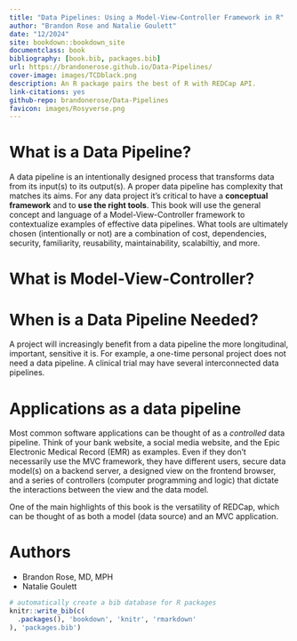 ```yaml
---
title: "Data Pipelines: Using a Model-View-Controller Framework in R"
author: "Brandon Rose and Natalie Goulett"
date: "12/2024"
site: bookdown::bookdown_site
documentclass: book
bibliography: [book.bib, packages.bib]
url: https://brandonerose.github.io/Data-Pipelines/
cover-image: images/TCDblack.png
description: An R package pairs the best of R with REDCap API.
link-citations: yes
github-repo: brandonerose/Data-Pipelines
favicon: images/Rosyverse.png
---
```


# What is a Data Pipeline?

A data pipeline is an intentionally designed process that transforms data from its input(s) to its output(s). A proper data pipeline has complexity that matches its aims. For any data project it's critical to have a **conceptual framework** and to **use the right tools**. This book will use the general concept and language of a Model-View-Controller framework to contextualize examples of effective data pipelines. What tools are ultimately chosen (intentionally or not) are a combination of cost, dependencies, security, familiarity, reusability, maintainability, scalabiltiy, and more.  

# What is Model-View-Controller?

# When is a Data Pipeline Needed?

A project will increasingly benefit from a data pipeline the more longitudinal, important, sensitive it is. For example, a one-time personal project does not need a data pipeline. A clinical trial may have several interconnected data pipelines.

# Applications as a data pipeline

Most common software applications can be thought of as a *controlled* data pipeline. Think of your bank website, a social media website, and the Epic Electronic Medical Record (EMR) as examples. Even if they don't necessarily use the MVC framework, they have different users, secure data model(s) on a backend server, a designed view on the frontend browser, and a series of controllers (computer programming and logic) that dictate the interactions between the view and the data model.

One of the main highlights of this book is the versatility of REDCap, which can be thought of as both a model (data source) and an MVC application. 

# Authors

-   Brandon Rose, MD, MPH
-   Natalie Goulett

```r
# automatically create a bib database for R packages
knitr::write_bib(c(
  .packages(), 'bookdown', 'knitr', 'rmarkdown'
), 'packages.bib')
```
